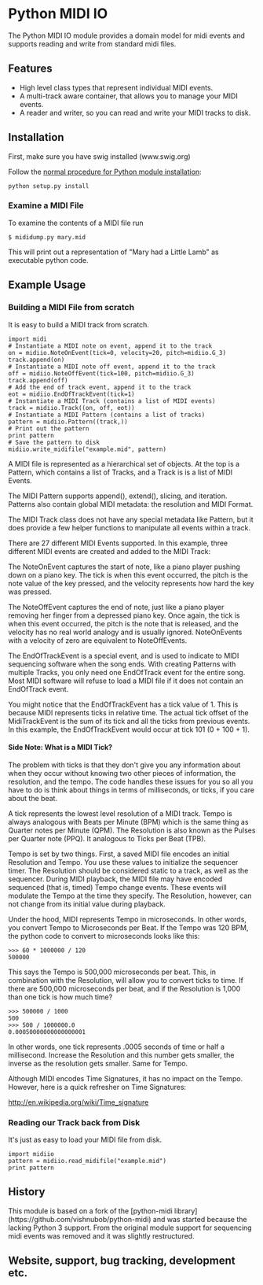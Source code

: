 =Python MIDI IO=

The Python MIDI IO module provides a domain model for midi events and supports
reading and write from standard midi files.

==Features==

* High level class types that represent individual MIDI events.
* A multi-track aware container, that allows you to manage your MIDI events.
* A reader and writer, so you can read and write your MIDI tracks to disk.

==Installation==
First, make sure you have swig installed (www.swig.org)

Follow the [http://docs.python.org/2/install/index.html normal procedure for Python module installation]:

<pre>
python setup.py install
</pre>

===Examine a MIDI File===

To examine the contents of a MIDI file run

<pre>
$ mididump.py mary.mid
</pre>

This will print out a representation of "Mary had a Little Lamb" as executable python code.

==Example Usage==

===Building a MIDI File from scratch===

It is easy to build a MIDI track from scratch.

<pre>
import midi
# Instantiate a MIDI note on event, append it to the track
on = midiio.NoteOnEvent(tick=0, velocity=20, pitch=midiio.G_3)
track.append(on)
# Instantiate a MIDI note off event, append it to the track
off = midiio.NoteOffEvent(tick=100, pitch=midiio.G_3)
track.append(off)
# Add the end of track event, append it to the track
eot = midiio.EndOfTrackEvent(tick=1)
# Instantiate a MIDI Track (contains a list of MIDI events)
track = midiio.Track((on, off, eot))
# Instantiate a MIDI Pattern (contains a list of tracks)
pattern = midiio.Pattern((track,))
# Print out the pattern
print pattern
# Save the pattern to disk
midiio.write_midifile("example.mid", pattern)
</pre>

A MIDI file is represented as a hierarchical set of objects.  At the top is a
Pattern, which contains a list of Tracks, and a Track is is a list of MIDI
Events.

The MIDI Pattern supports append(), extend(), slicing, and iteration. Patterns
also contain global MIDI metadata: the resolution and MIDI Format.

The MIDI Track class does not have any special metadata like Pattern, but it
does provide a few helper functions to manipulate all events within a track.

There are 27 different MIDI Events supported.  In this example, three different
MIDI events are created and added to the MIDI Track:

The NoteOnEvent captures the start of note, like a piano player pushing down on
a piano key.  The tick is when this event occurred, the pitch is the note value
of the key pressed, and the velocity represents how hard the key was pressed.

The NoteOffEvent captures the end of note, just like a piano player removing her
finger from a depressed piano key. Once again, the tick is when this event
occurred, the pitch is the note that is released, and the velocity has no real
world analogy and is usually ignored. NoteOnEvents with a velocity of zero are
equivalent to NoteOffEvents.

The EndOfTrackEvent is a special event, and is used to indicate to MIDI
sequencing software when the song ends.  With creating Patterns with multiple
Tracks, you only need one EndOfTrack event for the entire song.  Most MIDI
software will refuse to load a MIDI file if it does not contain an EndOfTrack
event.

You might notice that the EndOfTrackEvent has a tick value of 1.  This is
because MIDI represents ticks in relative time.  The actual tick offset of the
MidiTrackEvent is the sum of its tick and all the ticks from previous events.
In this example, the EndOfTrackEvent would occur at tick 101 (0 + 100 + 1).

====Side Note: What is a MIDI Tick?====

The problem with ticks is that they don't give you any information about when
they occur without knowing two other pieces of information, the resolution, and
the tempo.  The code handles these issues for you so all you have to do is
think about things in terms of milliseconds, or ticks, if you care about the beat.

A tick represents the lowest level resolution of a MIDI track.  Tempo is always
analogous with Beats per Minute (BPM) which is the same thing as Quarter notes
per Minute (QPM).  The Resolution is also known as the Pulses per Quarter note
(PPQ).  It analogous to Ticks per Beat (TPB).

Tempo is set by two things.  First, a saved MIDI file encodes an initial
Resolution and Tempo.  You use these values to initialize the sequencer timer.
The Resolution should be considered static to a track, as well as the
sequencer.  During MIDI playback, the MIDI file may have encoded sequenced
(that is, timed) Tempo change events.  These events will modulate the Tempo at
the time they specify.  The Resolution, however, can not change from its
initial value during playback.

Under the hood, MIDI represents Tempo in microseconds.  In other words, you
convert Tempo to Microseconds per Beat.  If the Tempo was 120 BPM, the python
code to convert to microseconds looks like this:

<pre>
>>> 60 * 1000000 / 120
500000
</pre>

This says the Tempo is 500,000 microseconds per beat. This, in combination
with the Resolution, will allow you to convert ticks to time. If there are
500,000 microseconds per beat, and if the Resolution is 1,000 than one tick is
how much time?

<pre>
>>> 500000 / 1000
500
>>> 500 / 1000000.0
0.00050000000000000001
</pre>

In other words, one tick represents .0005 seconds of time or half a millisecond.
Increase the Resolution and this number gets smaller, the inverse as the
resolution gets smaller. Same for Tempo.

Although MIDI encodes Time Signatures, it has no impact on the Tempo. However,
here is a quick refresher on Time Signatures:

http://en.wikipedia.org/wiki/Time_signature

===Reading our Track back from Disk===

It's just as easy to load your MIDI file from disk.

<pre>
import midiio
pattern = midiio.read_midifile("example.mid")
print pattern
</pre>

==History==

This module is based on a fork of the
[python-midi library](https://github.com/vishnubob/python-midi) and was started
because the lacking Python 3 support. From the original module support for
sequencing midi events was removed and it was slightly restructured.



==Website, support, bug tracking, development etc.==
